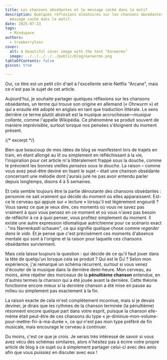 ```yaml
---
title: Les chansons obsédantes et le message caché dans le motif
description: Quelques réflexions aléatoires sur les chansons obsédantes et leur
  message caché dans le motif.
date: 2025-07-23
tags:
  - Mindspace
authors:
  - trueberryless
cover:
  alt: A beautiful cover image with the text "Earworms"
  image: ../../../../../public/blog/earworms.png
tableOfContents: false
giscus: true

---
```


Oui, ce titre est un petit clin d'œil à l'excellente série Netflix "Arcane", mais ce n'est pas le sujet de cet article.

Aujourd'hui, je souhaite partager quelques réflexions sur les chansons obsédantes, un terme qui trouve son origine en allemand (« Ohrwurm ») et qui a ensuite été adopté en anglais en tant que traduction littérale. Le sens derrière ce terme plutôt abstrait est la musique accrocheuse—*musique collante*, comme l'appelle Wikipédia. Ce phénomène se produit souvent de manière imprévisible, surtout lorsque nos pensées s'éloignent du moment présent.

{/* excerpt */}

Bien que beaucoup de mes idées de blog se manifestent lors de trajets en train, en étant allongé au lit ou simplement en réfléchissant à la vie, l'inspiration pour cet article m'a littéralement frappé sous la douche, comme le prévoient les bonnes vieilles *pensées sous la douche*. La raison – comme vous avez peut-être deviné en lisant le sujet – était une chanson obsédante concernant une mélodie dont j'aurais juré ne pas avoir entendu parler depuis longtemps, disons 4 à 5 semaines.

Et cela semble toujours être la partie déroutante des chansons obsédantes : personne ne sait vraiment qui décide du moment où elles apparaissent. Est-ce le cerveau qui appuie sur « lecture » lorsqu'il est légèrement engourdi ? Vous savez ce que je veux dire, ces moments où vous ne savez pas vraiment à quoi vous pensez en ce moment et où vous n'avez pas besoin de réfléchir à ce à quoi penser, vous profitez simplement du moment. Il existe une autre expression idiomatique autrichienne pour ce scénario exact : "ins Narrenkastl schauen", ce qui signifie quelque chose comme *regarder dans le vide*. Et je pense que c'est précisément ces moments d'absence mentale qui sont à l'origine et la raison pour laquelle ces chansons obsédantes surviennent.

Mais cela laisse toujours la question : qui décide de ce qu'il faut jouer dans la tête de quelqu'un lorsque cela se produit ? Qui est le DJ ? Selon mon expérience, j'ai remarqué un schéma récurrent, surtout si vous venez d'écouter de la musique dans la dernière demi-heure. Mon cerveau, au moins, aime répéter des morceaux de la **pénultième chanson** entendue, en d'autres termes la chanson qui a été jouée avant la dernière. Cette théorie fonctionne encore mieux si la dernière chanson a été mise en pause au milieu ou simplement pas exactement à la fin.

La raison exacte de cela m'est complètement inconnue, mais si je devais deviner, je dirais que les rythmes de la chanson terminée (la pénultième) résonnent encore quelque part dans votre esprit, puisque la chanson elle-même était peut-être de ces chansons du type « je-diminue-mon-volume-pour-mettre-fin-à-ma-durée », ce qui n'est pas mon type préféré de fin musicale, mais encourage le cerveau à continuer.

Du moins, c'est ce que je crois. Je serais très intéressé de savoir si vous avez vécu des schémas similaires, alors n'hésitez pas à écrire votre propre article de blog à ce sujet ou à simplement partager celui-ci avec des amis afin que vous puissiez en discuter avec eux !
